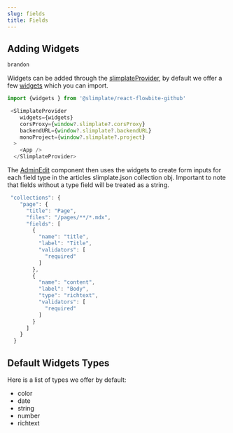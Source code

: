 ```yaml
---
slug: fields
title: Fields
---
```

## Adding Widgets

```jsx
brandon
```

Widgets can be added through the [slimplateProvider](/admin-views#admin-project), by default we offer a few [widgets](/fields#provided-default-widgets-types) which you can import.

```jsx
import {widgets } from '@slimplate/react-flowbite-github'

 <SlimplateProvider
    widgets={widgets}
    corsProxy={window?.slimplate?.corsProxy}
    backendURL={window?.slimplate?.backendURL}
    monoProject={window?.slimplate?.project}
  >
    <App />
  </SlimplateProvider>
```

The [AdminEdit](/admin-views#admin-edit) component then uses the widgets to create form inputs for each field type in the articles slimplate.json collection obj. Important to note that fields without a type field will be treated as a string.

```jsx
 "collections": {
    "page": {
      "title": "Page",
      "files": "/pages/**/*.mdx",
      "fields": [
        {
          "name": "title",
          "label": "Title",
          "validators": [
            "required"
          ]
        },
        {
          "name": "content",
          "label": "Body",
          "type": "richtext",
          "validators": [
            "required"
          ]
        }
      ]
    }
  }
```

## Default Widgets Types

Here is a list of types we offer by default:

* color
* date
* string
* number
* richtext

